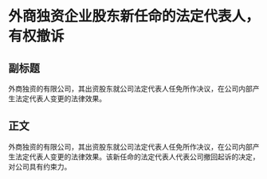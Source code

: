 # 外商独资企业股东新任命的法定代表人，有权撤诉
## 副标题
外商独资的有限公司，其出资股东就公司法定代表人任免所作决议，在公司内部产生法定代表人变更的法律效果。
## 正文
外商独资的有限公司，其出资股东就公司法定代表人任免所作决议，在公司内部产生法定代表人变更的法律效果。该新任命的法定代表人代表公司撤回起诉的决定，对公司具有约束力。